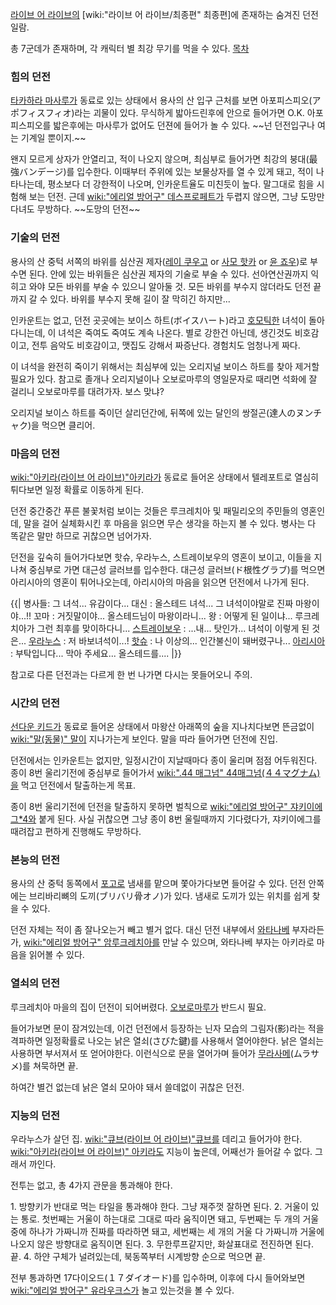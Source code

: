 [[라이브 어 라이브]]의 [wiki:"라이브 어 라이브/최종편" 최종편]에 존재하는 숨겨진 던전 일람.

총 7군데가 존재하며, 각 캐릭터 별 최강 무기를 먹을 수 있다.
[[목차]]
=== 힘의 던전 ===
[[타카하라 마사루]]가 동료로 있는 상태에서 용사의 산 입구 근처를 보면 아포피스피오(アポフィスフィオ)라는 괴물이 있다. 무식하게 밟아드린후에 안으로 들어가면 O.K. 아포피스피오를 밟은후에는 마사루가 없어도 던젼에 들어가 놀 수 있다. ~~넌 던전입구나 여는 기계일 뿐이지.~~

왠지 모르게 상자가 안열리고, 적이 나오지 않으며, 최심부로 들어가면 최강의 붕대(最強バンデージ)를 입수한다. 이때부터 주위에 있는 보물상자를 열 수 있게 돼고, 적이 나타나는데, 평소보다 더 강한적이 나오며, 인카운트율도 미친듯이 높다. 말그대로 힘을 시험해 보는 던전. 근데 [[wiki:"에리얼 방어구" 데스프로페트]]가 두렵지 않으면, 그냥 도망만 다녀도 무방하다. ~~도망의 던전~~

=== 기술의 던전 ===
용사의 산 중턱 서쪽의 바위를 심산권 제자([[레이 쿠우고]] or [[사모 핫카]] or [[윤 죠우]])로 부수면 된다. 안에 있는 바위들은 심산권 제자의 기술로 부술 수 있다. 선아연산권까지 익히고 와야 모든 바위를 부술 수 있으니 알아둘 것. 모든 바위를 부수지 않더라도 던전 끝까지 갈 수 있다. 바위를 부수지 못해 길이 잘 막히긴 하지만...

인카운트는 없고, 던전 곳곳에는 보이스 하트(ボイスハート)라고 [[호모]]틱한 녀석이 돌아다니는데, 이 녀석은 죽여도 죽여도 계속 나온다. 별로 강한건 아닌데, 생긴것도 비호감이고, 전투 음악도 비호감이고, 맷집도 강해서 짜증난다. 경험치도 엄청나게 짜다. 

이 녀석을 완전히 죽이기 위해서는 최심부에 있는 오리지널 보이스 하트를 찾아 제거할 필요가 있다. 참고로 졸개나 오리지널이나 오보로마루의 영일문자로 때리면 석화에 잘 걸리니 오보로마루를 대려가자. 보스 맞냐?

오리지널 보이스 하트를 죽이던 살리던간에, 뒤쪽에 있는 달인의 쌍절곤(達人のヌンチャク)을 먹으면 클리어.

=== 마음의 던전 ===
[[wiki:"아키라(라이브 어 라이브)"아키라]]가 동료로 들어온 상태에서 텔레포트로 열심히 튀다보면 일정 확률로 이동하게 된다.

던전 중간중간 푸른 불꽃처럼 보이는 것들은 루크레치아 및 패밀리오의 주민들의 영혼인데, 말을 걸어 실체화시킨 후 마음을 읽으면 무슨 생각을 하는지 볼 수 있다. 병사는 다 똑같은 말만 하므로 귀찮으면 넘어가자.

던전을 깊숙히 들어가다보면 핫슈, 우라누스, 스트레이보우의 영혼이 보이고, 이들을 지나쳐 중심부로 가면 대근성 글러브를 입수한다. 대근성 글러브(ド根性グラブ)를 먹으면 아리시아의 영혼이 튀어나오는데, 아리시아의 마음을 읽으면 던전에서 나가게 된다.

{{|
병사들: 그 녀석... 유감이다...
대신 : 올스테드 녀석... 그 녀석이야말로 진짜 마왕이야...!!
꼬마 : 거짓말이야... 올스테드님이 마왕이라니...
왕 : 어떻게 된 일이냐... 루크레치아가 그런 최후를 맞이하다니...
[[스트레이보우]] : ...내... 탓인가... 녀석이 이렇게 된 것은...
[[우라누스]] : 저 바보녀석이...!
[[핫슈]] : 나 이상의... 인간불신이 돼버렸구나...
[[아리시아]] : 부탁입니다... 막아 주세요... 올스테드를....
|}}

참고로 다른 던전과는 다르게 한 번 나가면 다시는 못들어오니 주의.

=== 시간의 던전 ===
[[선다운 키드]]가 동료로 들어온 상태에서 마왕산 아래쪽의 숲을 지나치다보면 뜬금없이 [[wiki:"말(동물)" 말]]이 지나가는게 보인다. 말을 따라 들어가면 던전에 진입.

던전에서는 인카운트는 없지만, 일정시간이 지날때마다 종이 울리며 점점 어두워진다. 종이 8번 울리기전에 중심부로 들어가서 [[wiki:".44 매그넘" 44매그넘(４４マグナム)]]을 먹고 던전에서 탈출하는게 목표.

종이 8번 울리기전에 던전을 탈출하지 못하면 벌칙으로 [[wiki:"에리얼 방어구" 쟈키이에그*4]]와 붙게 된다. 사실 귀찮으면 그냥 종이 8번 울릴때까지 기다렸다가, 쟈키이에그를 때려잡고 편하게 진행해도 무방하다.

=== 본능의 던전 ===
용사의 산 중턱 동쪽에서 [[포고]]로 냄새를 맡으며 쫓아가다보면 들어갈 수 있다. 던전 안쪽에는 브리바리뼈의 도끼(ブリバリ骨オノ)가 있다. 냄새로 도끼가 있는 위치를 쉽게 찾을 수 있다.

던전 자체는 적이 좀 잘나오는거 빼고 별거 없다. 대신 던전 내부에서 [[와타나베]] 부자라든가, [[wiki:"에리얼 방어구" 암루크레치아]]를 만날 수 있으며, 와타나베 부자는 아키라로 마음을 읽어볼 수 있다.

=== 열쇠의 던전 ===
루크레치아 마을의 집이 던전이 되어버렸다. [[오보로마루]]가 반드시 필요. 

들어가보면 문이 잠겨있는데, 이건 던전에서 등장하는 닌자 모습의 그림자(影)라는 적을 격파하면 일정확률로 나오는 낡은 열쇠(さびた鍵)를 사용해서 열어야한다. 낡은 열쇠는 사용하면 부서져서 또 얻어야한다. 이런식으로 문을 열어가며 들어가 [[무라사메]](ムラサメ)를 쳐묵하면 끝.

하여간 별건 없는데 낡은 열쇠 모아야 돼서 쓸데없이 귀찮은 던전.

=== 지능의 던전 ===
우라누스가 살던 집. [[wiki:"큐브(라이브 어 라이브)"큐브]]를 데리고 들어가야 한다. [[wiki:"아키라(라이브 어 라이브)" 아키라]]도 지능이 높은데, 어째선가 들어갈 수 없다. 그래서 까인다.

전투는 없고, 총 4가지 관문을 통과해야 한다.

1. 방향키가 반대로 먹는 타일을 통과해야 한다. 그냥 재주껏 잘하면 된다.
2. 거울이 있는 통로. 첫번째는 거울이 하는대로 그대로 따라 움직이면 돼고, 두번째는 두 개의 거울중에 하나가 가짜니까 진짜를 따라하면 돼고, 세번째는 세 개의 거울 다 가짜니까 거울에 나오지 않은 방향대로 움직이면 된다. 
3. 무한루프같지만, 화살표대로 전진하면 된다. 끝.
4. 하얀 구체가 널려있는데, 북동쪽부터 시계방향 순으로 먹으면 끝.

전부 통과하면 17다이오드(１７ダイオード)를 입수하며, 이후에 다시 들어와보면 [[wiki:"에리얼 방어구" 유라우크스]]가 놀고 있는것을 볼 수 있다.
